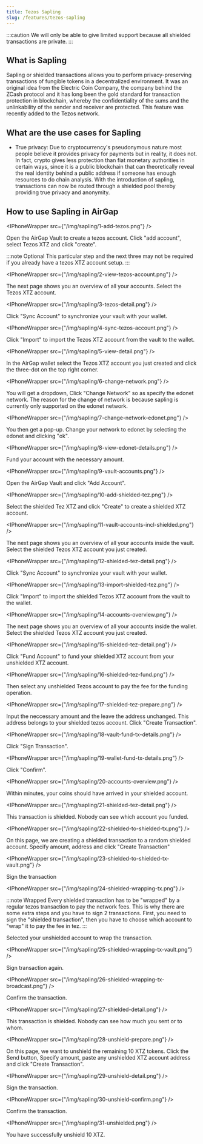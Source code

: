 ```yaml
---
title: Tezos Sapling
slug: /features/tezos-sapling
---
```



:::caution
We will only be able to give limited support because all shielded transactions are private.
:::

## What is Sapling

Sapling or shielded transactions allows you to perform privacy-preserving transactions of fungible tokens in a decentralized environment. It was an original idea from the Electric Coin Company, the company behind the ZCash protocol and it has long been the gold standard for transaction protection in blockchain, whereby the confidentiality of the sums and the unlinkability of the sender and receiver are protected. This feature was recently added to the Tezos network.

## What are the use cases for Sapling

- True privacy: Due to cryptocurrency's pseudonymous nature most people believe it provides privacy for payments but in reality, it does not. In fact, crypto gives less protection than fiat monetary authorities in certain ways, since it is a public blockchain that can theoretically reveal the real identity behind a public address if someone has enough resources to do chain analysis. With the introduction of sapling, transactions can now be routed through a shielded pool thereby providing true privacy and anonymity.

## How to use Sapling in AirGap

<IPhoneWrapper src={"/img/sapling/1-add-tezos.png"} />

Open the AirGap Vault to create a tezos account. Click "add account", select Tezos XTZ and click "create".

:::note Optional
This particular step and the next three may not be required if you already have a tezos XTZ account setup.
:::

<IPhoneWrapper src={"/img/sapling/2-view-tezos-account.png"} />

The next page shows you an overview of all your accounts. Select the Tezos XTZ account.

<IPhoneWrapper src={"/img/sapling/3-tezos-detail.png"} />

Click "Sync Account" to synchronize your vault with your wallet.

<IPhoneWrapper src={"/img/sapling/4-sync-tezos-account.png"} />

Click "Import" to import the Tezos XTZ account from the vault to the wallet.

<IPhoneWrapper src={"/img/sapling/5-view-detail.png"} />

In the AirGap wallet select the Tezos XTZ account you just created and click the three-dot on the top right corner.

<IPhoneWrapper src={"/img/sapling/6-change-network.png"} />

You will get a dropdown, Click "Change Network" so as specify the edonet network. The reason for the change of network is because sapling is currently only supported on the edonet network.

<IPhoneWrapper src={"/img/sapling/7-change-network-edonet.png"} />

You then get a pop-up. Change your network to edonet by selecting the edonet and clicking "ok".

<IPhoneWrapper src={"/img/sapling/8-view-edonet-details.png"} />

Fund your account with the necessary amount.

<IPhoneWrapper src={"/img/sapling/9-vault-accounts.png"} />

Open the AirGap Vault and click "Add Account".

<IPhoneWrapper src={"/img/sapling/10-add-shielded-tez.png"} />

Select the shielded Tez XTZ and click "Create" to create a shielded XTZ account.

<IPhoneWrapper src={"/img/sapling/11-vault-accounts-incl-shielded.png"} />

The next page shows you an overview of all your accounts inside the vault. Select the shielded Tezos XTZ account you just created.

<IPhoneWrapper src={"/img/sapling/12-shielded-tez-detail.png"} />

Click "Sync Account" to synchronize your vault with your wallet.

<IPhoneWrapper src={"/img/sapling/13-import-shielded-tez.png"} />

Click "Import" to import the shielded Tezos XTZ account from the vault to the wallet.

<IPhoneWrapper src={"/img/sapling/14-accounts-overview.png"} />

The next page shows you an overview of all your accounts inside the wallet. Select the shielded Tezos XTZ account you just created.

<IPhoneWrapper src={"/img/sapling/15-shielded-tez-detail.png"} />

Click "Fund Account" to fund your shielded XTZ account from your unshielded XTZ account.

<IPhoneWrapper src={"/img/sapling/16-shielded-tez-fund.png"} />

Then select any unshielded Tezos account to pay the fee for the funding operation.

<IPhoneWrapper src={"/img/sapling/17-shielded-tez-prepare.png"} />

Input the neccessary amount and the leave the address unchanged. This address belongs to your shielded tezos account.
Click "Create Transaction".

<IPhoneWrapper src={"/img/sapling/18-vault-fund-tx-details.png"} />

Click "Sign Transaction".

<IPhoneWrapper src={"/img/sapling/19-wallet-fund-tx-details.png"} />

Click "Confirm".

<IPhoneWrapper src={"/img/sapling/20-accounts-overview.png"} />

Within minutes, your coins should have arrived in your shielded account.

<IPhoneWrapper src={"/img/sapling/21-shielded-tez-detail.png"} />

This transaction is shielded. Nobody can see which account you funded.

<IPhoneWrapper src={"/img/sapling/22-shielded-to-shielded-tx.png"} />

On this page, we are creating a shielded transaction to a random shielded account.
Specify amount, address and click "Create Transaction"

<IPhoneWrapper src={"/img/sapling/23-shielded-to-shielded-tx-vault.png"} />

Sign the transaction

<IPhoneWrapper src={"/img/sapling/24-shielded-wrapping-tx.png"} />

:::note Wrapped
Every shielded transaction has to be "wrapped" by a regular tezos transaction to pay the network fees. This is why there are some extra steps and you have to sign 2 transactions. First, you need to sign the "shielded transaction", then you have to choose which account to "wrap" it to pay the fee in tez.
:::

Selected your unshielded account to wrap the transaction.

<IPhoneWrapper src={"/img/sapling/25-shielded-wrapping-tx-vault.png"} />

Sign transaction again.

<IPhoneWrapper src={"/img/sapling/26-shielded-wrapping-tx-broadcast.png"} />

Confirm the transaction.

<IPhoneWrapper src={"/img/sapling/27-shielded-detail.png"} />

This transaction is shielded. Nobody can see how much you sent or to whom.

<IPhoneWrapper src={"/img/sapling/28-unshield-prepare.png"} />

On this page, we want to unshield the remaining 10 XTZ tokens. Click the Send button, Specify amount, paste any unshielded XTZ account address and click "Create Transaction".

<IPhoneWrapper src={"/img/sapling/29-unshield-detail.png"} />

Sign the transaction.

<IPhoneWrapper src={"/img/sapling/30-unshield-confirm.png"} />

Confirm the transaction.

<IPhoneWrapper src={"/img/sapling/31-unshielded.png"} />

You have successfully unshield 10 XTZ.
